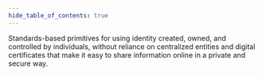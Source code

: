 ```yaml
---
hide_table_of_contents: true
---
```



Standards-based primitives for using <TooltipWrapper trigger="Decentralized Identifiers"> identity created, owned, and controlled by individuals, without reliance on centralized entities </TooltipWrapper> and <TooltipWrapper trigger="Verifiable Credentials">digital certificates that make it easy to share information online in a private and secure way</TooltipWrapper>.
